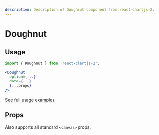 ```yaml
---
description: Description of Doughnut component from react-chartjs-2.
---
```



# Doughnut

## Usage

```jsx
import { Doughnut } from 'react-chartjs-2';

<Doughnut
  option={...}
  data={...}
  {...props}
/>
```

[See full usage examples.](/tags/doughnut-chart)

## Props

Also supports all standard `<canvas>` props.

<PropsTable component='Doughnut' />
